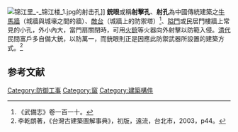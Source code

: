 [[File:锦江里_-_锦江楼_1.jpg|thumb]]的射击孔]]
'''銃眼'''或稱'''射擊孔'''、'''射孔'''為中國傳統建築之[[牛馬牆|牛馬牆]]（城牆與城壕之間的牆）、[[敵台|敵台]]（城牆上的防禦塔）<ref>《武備志》卷一百一十。</ref>、[[隘門|隘門]]或民居門樓牆上常見的小孔，外小內大，當門扇關閉時，可用[[火銃|火銃]]等火器向外射擊以防範入侵。[[清代|清代]]民間富戶多自備大銃，以防萬一，而銃眼則正是因應此防禦武器所設置的建築方式。<ref>李乾朗著，《台灣古建築圖解事典》，初版，遠流，台北市，2003，p44。</ref>
==参考文献==
{{reflist}}
[[Category:防御工事|Category:防御工事]]
[[Category:窗|Category:窗]]
[[Category:建築構件|Category:建築構件]]